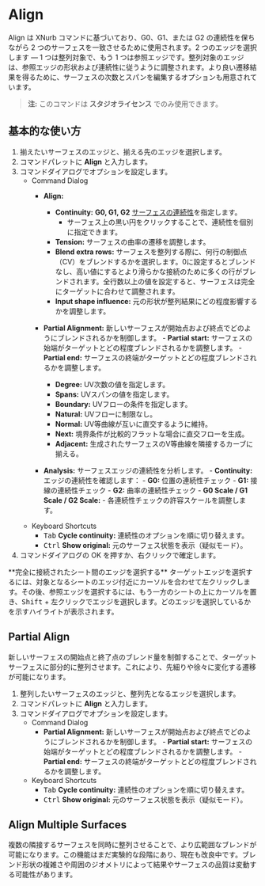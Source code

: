 
# Align

<Reference shortcut="" command="Align" button="" />

Align は XNurb コマンドに基づいており、G0、G1、または G2 の連続性を保ちながら 2 つのサーフェスを一致させるために使用されます。2 つのエッジを選択します — 1 つは整列対象で、もう 1 つは参照エッジです。整列対象のエッジは、参照エッジの形状および連続性に従うように調整されます。より良い遷移結果を得るために、サーフェスの次数とスパンを編集するオプションも用意されています。

> **注:** このコマンドは **スタジオライセンス** でのみ使用できます。

## 基本的な使い方

1. 揃えたいサーフェスのエッジと、揃える先のエッジを選択します。
2. コマンドパレットに **Align** と入力します。
3. コマンドダイアログでオプションを設定します。
    - <Kst>Command Dialog</Kst>
        - **Align:**
            - **Continuity:** **G0, G1, G2** [サーフェスの連続性](/cad-essentials/continuity-curve-and-surface)を指定します。
                - サーフェス上の黒い円をクリックすることで、連続性を個別に指定できます。
            - **Tension:** サーフェスの曲率の遷移を調整します。
            - **Blend extra rows:** サーフェスを整列する際に、何行の制御点（CV）をブレンドするかを選択します。0に設定するとブレンドなし、高い値にするとより滑らかな接続のために多くの行がブレンドされます。全行数以上の値を設定すると、サーフェスは完全にターゲットに合わせて調整されます。
            - **Input shape influence:** 元の形状が整列結果にどの程度影響するかを調整します。
        - **Partial Alignment:** 新しいサーフェスが開始点および終点でどのようにブレンドされるかを制御します。
                - **Partial start:** サーフェスの始端がターゲットとどの程度ブレンドされるかを調整します。
                - **Partial end:** サーフェスの終端がターゲットとどの程度ブレンドされるかを調整します。
            
            - **Degree:** UV次数の値を指定します。
            - **Spans:** UVスパンの値を指定します。
            - **Boundary:** UVフローの条件を指定します。
            - **Natural:** UVフローに制限なし。
            - **Normal:** UV等曲線が互いに直交するように維持。
            - **Next:** 境界条件が比較的フラットな場合に直交フローを生成。
            - **Adjacent:** 生成されたサーフェスのV等曲線を隣接するカーブに揃える。
        - **Analysis:** サーフェスエッジの連続性を分析します。
                - **Continuity:** エッジの連続性を確認します：
                    - **G0:** 位置の連続性チェック
                    - **G1:** 接線の連続性チェック
                    - **G2:** 曲率の連続性チェック
                - **G0 Scale / G1 Scale / G2 Scale:** 
                    - 各連続性チェックの許容スケールを調整します。
    - <Kst>Keyboard Shortcuts</Kst>
        - <kbd>Tab</kbd> **Cycle continuity:** 連続性のオプションを順に切り替えます。
        - <kbd>Ctrl</kbd> **Show original:** 元のサーフェス状態を表示（疑似モード）。
4. コマンドダイアログの OK を押すか、右クリックで確定します。

<VideoPlayer fileName="align-1"/>

<Callout type="info" emoji="ℹ️">
**完全に接続されたシート間のエッジを選択する**  
ターゲットエッジを選択するには、対象となるシートのエッジ付近にカーソルを合わせて左クリックします。その後、参照エッジを選択するには、もう一方のシートの上にカーソルを置き、<kbd>Shift</kbd> + 左クリックでエッジを選択します。どのエッジを選択しているかを示すハイライトが表示されます。
</Callout>


<VideoPlayer fileName="align-0"/>

## Partial Align

新しいサーフェスの開始点と終了点のブレンド量を制御することで、ターゲットサーフェスに部分的に整列させます。これにより、先細りや徐々に変化する遷移が可能になります。

1. 整列したいサーフェスのエッジと、整列先となるエッジを選択します。
2. コマンドパレットに **Align** と入力します。
3. コマンドダイアログでオプションを設定します。
    - <Kst>Command Dialog</Kst>
        - **Partial Alignment:** 新しいサーフェスが開始点および終点でどのようにブレンドされるかを制御します。
                - **Partial start:** サーフェスの始端がターゲットとどの程度ブレンドされるかを調整します。
                - **Partial end:** サーフェスの終端がターゲットとどの程度ブレンドされるかを調整します。
    - <Kst>Keyboard Shortcuts</Kst>
        - <kbd>Tab</kbd> **Cycle continuity:** 連続性のオプションを順に切り替えます。
        - <kbd>Ctrl</kbd> **Show original:** 元のサーフェス状態を表示（疑似モード）。

<VideoPlayer fileName="align-2"/>

## Align Multiple Surfaces

複数の隣接するサーフェスを同時に整列させることで、より広範囲なブレンドが可能になります。この機能はまだ実験的な段階にあり、現在も改良中です。ブレンド形状の複雑さや周囲のジオメトリによって結果やサーフェスの品質は変動する可能性があります。

<VideoPlayer fileName="align-3"/>